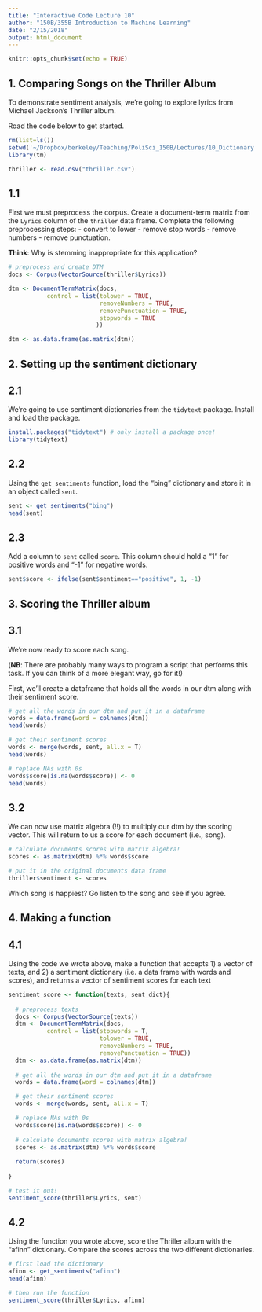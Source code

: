 ```yaml
---
title: "Interactive Code Lecture 10"
author: "150B/355B Introduction to Machine Learning"
date: "2/15/2018"
output: html_document
---
```


```r
knitr::opts_chunk$set(echo = TRUE)
```


## 1. Comparing Songs on the Thriller Album

To demonstrate sentiment analysis, we're going to explore lyrics from Michael Jackson's Thriller album. 

Road the code below to get started.

```r
rm(list=ls())
setwd('~/Dropbox/berkeley/Teaching/PoliSci_150B/Lectures/10_Dictionary')
library(tm)

thriller <- read.csv("thriller.csv")
```

## 1.1 

First we must preprocess the corpus. Create a document-term matrix from the `Lyrics` column of the `thriller` data frame. Complete the following preprocessing steps:
- convert to lower
- remove stop words
- remove numbers
- remove punctuation.

**Think**: Why is stemming inappropriate for this application?

```r
# preprocess and create DTM
docs <- Corpus(VectorSource(thriller$Lyrics))

dtm <- DocumentTermMatrix(docs,
           control = list(tolower = TRUE,
                          removeNumbers = TRUE,
                          removePunctuation = TRUE,
                          stopwords = TRUE
                         ))

dtm <- as.data.frame(as.matrix(dtm))
```

## 2. Setting up the sentiment dictionary

## 2.1

We're going to use sentiment dictionaries from the `tidytext` package. Install and load the package.

```r
install.packages("tidytext") # only install a package once!
library(tidytext)
```
 
## 2.2 

Using the `get_sentiments` function, load the "bing" dictionary and store it in an object called `sent`. 

```r
sent <- get_sentiments("bing")
head(sent)
```

## 2.3

Add a column to `sent` called `score`. This column should hold a "1" for positive words and "-1" for negative words.

```r
sent$score <- ifelse(sent$sentiment=="positive", 1, -1)
```

## 3. Scoring the Thriller album

## 3.1 

We're now ready to score each song. 

(**NB**: There are probably many ways to program a script that performs this task. If you can think of a more elegant way, go for it!)

First, we'll create a dataframe that holds all the words in our dtm along with their sentiment score.

```r
# get all the words in our dtm and put it in a dataframe
words = data.frame(word = colnames(dtm))
head(words)

# get their sentiment scores
words <- merge(words, sent, all.x = T)
head(words)

# replace NAs with 0s
words$score[is.na(words$score)] <- 0
head(words)
```

## 3.2

We can now use matrix algebra (!!) to multiply our dtm by the scoring vector. This will return to us a score for each document (i.e., song).

```r
# calculate documents scores with matrix algebra! 
scores <- as.matrix(dtm) %*% words$score

# put it in the original documents data frame
thriller$sentiment <- scores
```

Which song is happiest? Go listen to the song and see if you agree.

## 4. Making a function

## 4.1 

Using the code we wrote above, make a function that accepts 1) a vector of texts, and 2) a sentiment dictionary (i.e. a data frame with words and scores), and returns a vector of sentiment scores for each text

```r
sentiment_score <- function(texts, sent_dict){
  
  # preprocess texts
  docs <- Corpus(VectorSource(texts))
  dtm <- DocumentTermMatrix(docs,
           control = list(stopwords = T,
                          tolower = TRUE,
                          removeNumbers = TRUE,
                          removePunctuation = TRUE))
  dtm <- as.data.frame(as.matrix(dtm))
  
  # get all the words in our dtm and put it in a dataframe
  words = data.frame(word = colnames(dtm))

  # get their sentiment scores
  words <- merge(words, sent, all.x = T)

  # replace NAs with 0s
  words$score[is.na(words$score)] <- 0
  
  # calculate documents scores with matrix algebra!
  scores <- as.matrix(dtm) %*% words$score
  
  return(scores)
  
}

# test it out!
sentiment_score(thriller$Lyrics, sent)
```

## 4.2 

Using the function you wrote above, score the Thriller album with the "afinn" dictionary. Compare the scores across the two different dictionaries.

```r
# first load the dictionary
afinn <- get_sentiments("afinn")
head(afinn)

# then run the function
sentiment_score(thriller$Lyrics, afinn)
```

